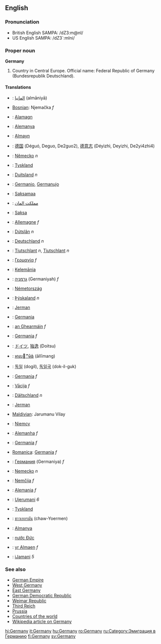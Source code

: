 ==English==
===Pronunciation===
*British English SAMPA: /dZ3:m@nI/
*US English SAMPA: /dZ3`:mIni/

===Proper noun===
'''Germany'''

# Country in Central Europe. Official name: Federal Republic of Germany (Bundesrepublik Deutschland).

====Translations====
*{{ar}}: [[المانيا]] (almāniyā)
*[[Bosnian]]: Njemačka ''f''
*{{br}}: [[Alamagn]]
*{{ca}}: [[Alemanya]]
*{{kw}}: [[Almayn]]
*{{zh}}: [[德国]] (Déguó, Deguo, De2guo2), [[德意志]] (Déyìzhì, Deyizhi, De2yi4zhi4)
*{{cs}}: [[Německo]] ''n''
*{{da}}: [[Tyskland]]
*{{nl}}: [[Duitsland]] ''n''
*{{eo}}: [[Germanio]], [[Germanujo]]
*{{et}}: [[Saksamaa]]
*{{fa}}: [[مملکت المان]]
*{{fi}}: [[Saksa]]
*{{fr}}: [[Allemagne]] ''f''
*{{fy}}: [[Dútslân]] ''n''
*{{de}}: [[Deutschland]] ''n''
*{{gmh}}: [[Tiutschlant]] ''n'', [[Tiutschlant]] ''n''
*{{el}}: [[Γερμανία]] ''f''
*{{haw}}: [[Kelemānia]]
*{{he}}: [[גרמניה]] (Germaniyah) ''f''
*{{hu}}: [[Németország]]
*{{is}}: [[Þýskaland]] ''n''
*{{id}}: [[Jerman]]
*{{ia}}: [[Germania]]
*{{ga}}: [[an Ghearmáin]] ''f''
*{{it}}: [[Germania]] ''f''
*{{ja}}: [[ドイツ]], [[独逸]] (Doitsu)
*{{km}}: [[ឤលឺម៉ង់]] (āllīmang)
*{{ko}}: [[독일]] (dogil), [[독일국]] (dok-il-guk)
*{{la}}: [[Germania]] ''f''
*{{lv}}: [[Vācija]] ''f''
*{{lb}}: [[Däitschland]] ''n''
*{{ms}}: [[Jerman]]
*[[Maldivian]]: Jarumanu Vilay
*{{pl}}: [[Niemcy]]
*{{pt}}: [[Alemanha]] ''f''
*{{ro}}: [[Germania]] ''f''
*[[Romanica]]: [[Germania]] ''f''
*{{ru}}: [[Германия]] (Germaniya) ''f'' 
*{{sk}}: [[Nemecko]] ''n''
*{{sl}}: [[Nemčija]] ''f''
*{{es}}: [[Alemania]] ''f''
*{{sw}}: [[Ujerumani]] ''6''
*{{sv}}: [[Tyskland]]
*{{th}}: [[ชาวเยอรมัน]] (chaw-Yoermen)
*{{tr}}: [[Almanya]]
*{{vi}}: [[nước Đức]]
*{{cy}}: [[yr Almaen]] ''f''
*{{xh}}: [[iJamani]] ''5''

===See also===
*[[German Empire]]
*[[West Germany]]
*[[East Germany]]
*[[German Democratic Republic]]
*[[Weimar Republic]]
*[[Third Reich]]
*[[Prussia]]
*[[Countries of the world]]
*[[w:Germany|Wikipedia article on Germany]]

[[hi:Germany]]
[[it:Germany]]
[[hu:Germany]]
[[ro:Germany]]
[[ru:Category:Эмиграция в Германию]]
[[fi:Germany]]
[[sv:Germany]]
